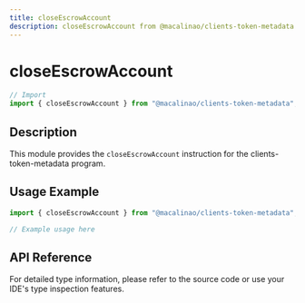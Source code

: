 ```yaml
---
title: closeEscrowAccount
description: closeEscrowAccount from @macalinao/clients-token-metadata
---
```


# closeEscrowAccount

```typescript
// Import
import { closeEscrowAccount } from "@macalinao/clients-token-metadata";
```

## Description

This module provides the `closeEscrowAccount` instruction for the clients-token-metadata program.

## Usage Example

```typescript
import { closeEscrowAccount } from "@macalinao/clients-token-metadata";

// Example usage here
```

## API Reference

For detailed type information, please refer to the source code or use your IDE's type inspection features.
